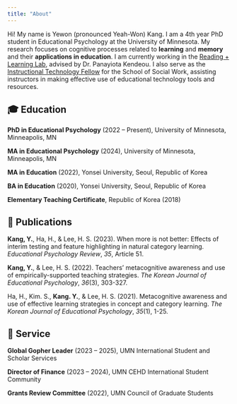 ```yaml
---
title: "About"
---
```


Hi! My name is Yewon (pronounced Yeah-Won) Kang. I am a 4th year PhD student in Educational Psychology at the University of Minnesota. My research focuses on cognitive processes related to **learning** and **memory** and their **applications in education**. I am currently working in the [Reading + Learning Lab](https://edpsych.umn.edu/research/labs/reading-learning), advised by Dr. Panayiota Kendeou. I also serve as the [Instructional Technology Fellow](https://academics.cehd.umn.edu/digital-education/yewon-kang/) for the School of Social Work, assisting instructors in making effective use of educational technology tools and resources.

## 🎓 Education

**PhD in Educational Psychology** (2022 -- Present), University of Minnesota, Minneapolis, MN

**MA in Educational Psychology** (2024), University of Minnesota, Minneapolis, MN

**MA in Education** (2022), Yonsei University, Seoul, Republic of Korea

**BA in Education** (2020), Yonsei University, Seoul, Republic of Korea

**Elementary Teaching Certificate**, Republic of Korea (2018)

## 📜 Publications

**Kang, Y.**, Ha, H., & Lee, H. S. (2023). When more is not better: Effects of interim testing and feature highlighting in natural category learning. *Educational Psychology Review*, *35*, Article 51.

**Kang, Y.**, & Lee, H. S. (2022). Teachers' metacognitive awareness and use of empirically-supported teaching strategies. *The Korean Journal of Educational Psychology*, *36*(3), 303-327.

Ha, H., Kim. S., **Kang. Y.**, & Lee, H. S. (2021). Metacognitive awareness and use of effective learning strategies in concept and category learning. *The Korean Journal of Educational Psychology*, *35*(1), 1-25.

## 💁 Service

**Global Gopher Leader** (2023 -- 2025), UMN International Student and Scholar Services 

**Director of Finance** (2023 -- 2024), UMN CEHD International Student Community 

**Grants Review Committee** (2022), UMN Council of Graduate Students
